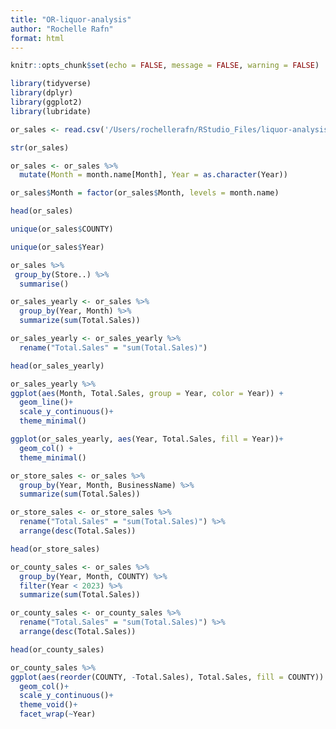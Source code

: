 ```yaml
---
title: "OR-liquor-analysis"
author: "Rochelle Rafn"
format: html
---
```


```r
knitr::opts_chunk$set(echo = FALSE, message = FALSE, warning = FALSE)

library(tidyverse)
library(dplyr)
library(ggplot2)
library(lubridate)
```


```r
or_sales <- read.csv('/Users/rochellerafn/RStudio_Files/liquor-analysis/OR-Liquor-Sales-Store.csv') 
```

```r
str(or_sales)
```

```r
or_sales <- or_sales %>%
  mutate(Month = month.name[Month], Year = as.character(Year))

or_sales$Month = factor(or_sales$Month, levels = month.name)

head(or_sales)
```


```r
unique(or_sales$COUNTY)
```

```r
unique(or_sales$Year)
```

```r
or_sales %>%
 group_by(Store..) %>%
  summarise()
```

```r
or_sales_yearly <- or_sales %>%
  group_by(Year, Month) %>%
  summarize(sum(Total.Sales))

or_sales_yearly <- or_sales_yearly %>%
  rename("Total.Sales" = "sum(Total.Sales)")

head(or_sales_yearly)
```


```r
or_sales_yearly %>%
ggplot(aes(Month, Total.Sales, group = Year, color = Year)) +
  geom_line()+
  scale_y_continuous()+
  theme_minimal()
```

```r
ggplot(or_sales_yearly, aes(Year, Total.Sales, fill = Year))+
  geom_col() +
  theme_minimal()
```


```r
or_store_sales <- or_sales %>%
  group_by(Year, Month, BusinessName) %>%
  summarize(sum(Total.Sales))

or_store_sales <- or_store_sales %>%
  rename("Total.Sales" = "sum(Total.Sales)") %>%
  arrange(desc(Total.Sales))

head(or_store_sales)
```

```r
or_county_sales <- or_sales %>%
  group_by(Year, Month, COUNTY) %>%
  filter(Year < 2023) %>%
  summarize(sum(Total.Sales))

or_county_sales <- or_county_sales %>%
  rename("Total.Sales" = "sum(Total.Sales)") %>%
  arrange(desc(Total.Sales))

head(or_county_sales)
```


```r
or_county_sales %>%
ggplot(aes(reorder(COUNTY, -Total.Sales), Total.Sales, fill = COUNTY)) +
  geom_col()+
  scale_y_continuous()+
  theme_void()+
  facet_wrap(~Year)
```

